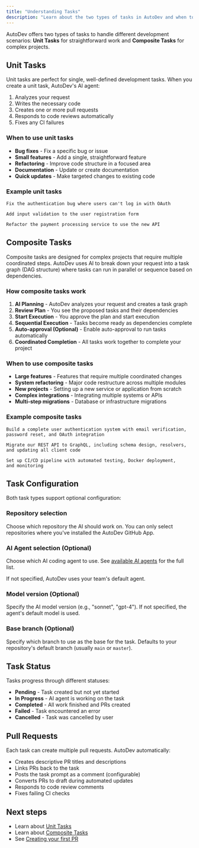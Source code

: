 ```yaml
---
title: "Understanding Tasks"
description: "Learn about the two types of tasks in AutoDev and when to use each"
---
```


AutoDev offers two types of tasks to handle different development scenarios: **Unit Tasks** for straightforward work and **Composite Tasks** for complex projects.

## Unit Tasks

Unit tasks are perfect for single, well-defined development tasks. When you create a unit task, AutoDev's AI agent:

1. Analyzes your request
2. Writes the necessary code
3. Creates one or more pull requests
4. Responds to code reviews automatically
5. Fixes any CI failures

### When to use unit tasks

- **Bug fixes** - Fix a specific bug or issue
- **Small features** - Add a single, straightforward feature
- **Refactoring** - Improve code structure in a focused area
- **Documentation** - Update or create documentation
- **Quick updates** - Make targeted changes to existing code

### Example unit tasks

```
Fix the authentication bug where users can't log in with OAuth
```

```
Add input validation to the user registration form
```

```
Refactor the payment processing service to use the new API
```

## Composite Tasks

Composite tasks are designed for complex projects that require multiple coordinated steps. AutoDev uses AI to break down your request into a task graph (DAG structure) where tasks can run in parallel or sequence based on dependencies.

### How composite tasks work

1. **AI Planning** - AutoDev analyzes your request and creates a task graph
2. **Review Plan** - You see the proposed tasks and their dependencies
3. **Start Execution** - You approve the plan and start execution
4. **Sequential Execution** - Tasks become ready as dependencies complete
5. **Auto-approval (Optional)** - Enable auto-approval to run tasks automatically
6. **Coordinated Completion** - All tasks work together to complete your project

### When to use composite tasks

- **Large features** - Features that require multiple coordinated changes
- **System refactoring** - Major code restructure across multiple modules
- **New projects** - Setting up a new service or application from scratch
- **Complex integrations** - Integrating multiple systems or APIs
- **Multi-step migrations** - Database or infrastructure migrations

### Example composite tasks

```
Build a complete user authentication system with email verification,
password reset, and OAuth integration
```

```
Migrate our REST API to GraphQL, including schema design, resolvers,
and updating all client code
```

```
Set up CI/CD pipeline with automated testing, Docker deployment,
and monitoring
```

## Task Configuration

Both task types support optional configuration:

### Repository selection
Choose which repository the AI should work on. You can only select repositories where you've installed the AutoDev GitHub App.

### AI Agent selection (Optional)
Choose which AI coding agent to use. See [available AI agents](/autodev/getting-started/ai-agent) for the full list.

If not specified, AutoDev uses your team's default agent.

### Model version (Optional)
Specify the AI model version (e.g., "sonnet", "gpt-4"). If not specified, the agent's default model is used.

### Base branch (Optional)
Specify which branch to use as the base for the task. Defaults to your repository's default branch (usually `main` or `master`).

## Task Status

Tasks progress through different statuses:

- **Pending** - Task created but not yet started
- **In Progress** - AI agent is working on the task
- **Completed** - All work finished and PRs created
- **Failed** - Task encountered an error
- **Cancelled** - Task was cancelled by user

## Pull Requests

Each task can create multiple pull requests. AutoDev automatically:

- Creates descriptive PR titles and descriptions
- Links PRs back to the task
- Posts the task prompt as a comment (configurable)
- Converts PRs to draft during automated updates
- Responds to code review comments
- Fixes failing CI checks

## Next steps

- Learn about [Unit Tasks](/autodev/tasks/unit)
- Learn about [Composite Tasks](/autodev/tasks/composite)
- See [Creating your first PR](/autodev/getting-started/first-pr)
